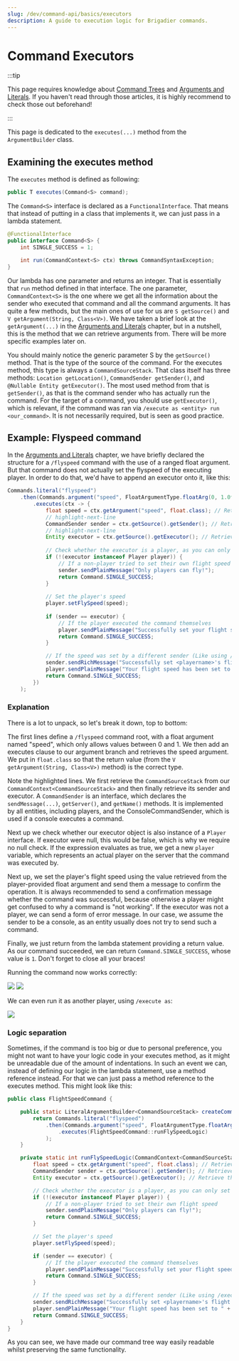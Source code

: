```yaml
---
slug: /dev/command-api/basics/executors
description: A guide to execution logic for Brigadier commands.
---
```



# Command Executors

:::tip

This page requires knowledge about [Command Trees](./command-tree.mdx) and [Arguments and Literals](./arguments-and-literals.mdx). If you haven't read
through those articles, it is highly recommend to check those out beforehand!

:::

This page is dedicated to the `executes(...)` method from the `ArgumentBuilder` class.

## Examining the executes method
The `executes` method is defined as following:

```java title="ArgumentBuilder.class"
public T executes(Command<S> command);
```

The `Command<S>` interface is declared as a `FunctionalInterface`. That means that instead of putting in a class that implements it, we can just pass in a lambda statement.

```java title="Command.java"
@FunctionalInterface
public interface Command<S> {
    int SINGLE_SUCCESS = 1;

    int run(CommandContext<S> ctx) throws CommandSyntaxException;
}
```

Our lambda has one parameter and returns an integer. That is essentially that `run` method defined in that interface. The one parameter, `CommandContext<S>` is the one where
we get all the information about the sender who executed that command and all the command arguments. It has quite a few methods, but the main ones of use for us are
`S getSource()` and `V getArgument(String, Class<V>)`. We have taken a brief look at the `getArgument(...)` in the [Arguments and Literals](./arguments-and-literals) chapter, but
in a nutshell, this is the method that we can retrieve arguments from. There will be more specific examples later on.

You should mainly notice the generic parameter S by the `getSource()` method. That is the type of the source of the command. For the executes method, this type is always a 
`CommandSourceStack`. That class itself has three methods: `Location getLocation()`, `CommandSender getSender()`, and `@Nullable Entity getExecutor()`. 
The most used method from that is `getSender()`, as that is the command sender who has actually run the command. For the target of a command, you should use `getExecutor()`,
which is relevant, if the command was ran via `/execute as <entity> run <our_command>`. It is not necessarily required, but is seen as good practice.

## Example: Flyspeed command
In the [Arguments and Literals](./arguments-and-literals) chapter, we have briefly declared the structure for a `/flyspeed` command with the use of a ranged float argument.
But that command does not actually set the flyspeed of the executing player. In order to do that, we'd have to append an executor onto it, like this:

```java title="FlightSpeedCommand.java"
Commands.literal("flyspeed")
    .then(Commands.argument("speed", FloatArgumentType.floatArg(0, 1.0f))
        .executes(ctx -> {
            float speed = ctx.getArgument("speed", float.class); // Retrieve the speed argument
            // highlight-next-line
            CommandSender sender = ctx.getSource().getSender(); // Retrieve the command sender
            // highlight-next-line
            Entity executor = ctx.getSource().getExecutor(); // Retrieve the command executor, which may or may not be the same as the sender
    
            // Check whether the executor is a player, as you can only set a player's flight speed
            if (!(executor instanceof Player player)) {
                // If a non-player tried to set their own flight speed
                sender.sendPlainMessage("Only players can fly!");
                return Command.SINGLE_SUCCESS;
            }
    
            // Set the player's speed
            player.setFlySpeed(speed);
    
            if (sender == executor) {
                // If the player executed the command themselves
                player.sendPlainMessage("Successfully set your flight speed to " + speed);
                return Command.SINGLE_SUCCESS;
            }

            // If the speed was set by a different sender (Like using /execute)
            sender.sendRichMessage("Successfully set <playername>'s flight speed to " + speed, Placeholder.component("playername", player.name()));
            player.sendPlainMessage("Your flight speed has been set to " + speed);    
            return Command.SINGLE_SUCCESS;
        })
    );
```

### Explanation
There is a lot to unpack, so let's break it down, top to bottom:

The first lines define a `/flyspeed` command root, with a float argument named "speed", which only allows values between 0 and 1.
We then add an executes clause to our argument branch and retrieves the speed argument. We put in `float.class` so that the return value (from the `V getArgument(String, Class<V>)` 
method) is the correct type.

Note the highlighted lines. We first retrieve the `CommandSourceStack` from our `CommandContext<CommandSourceStack>` and then finally retrieve its sender and executor.
A `CommandSender` is an interface, which declares the `sendMessage(...)`, `getServer()`, and `getName()` methods. It is implemented by all entities, including players, 
and the ConsoleCommandSender, which is used if a console executes a command.

Next up we check whether our executor object is also instance of a `Player` interface. If executor were null, this would be false, which is why we require no null check.
If the expression evaluates as true, we get a new `player` variable, which represents an actual player on the server that the command was executed by.

Next up, we set the player's flight speed using the value retrieved from the player-provided float argument and send them a message to confirm the operation.
It is always recommended to send a confirmation message whether the command was successful, because otherwise a player might get confused to why a command is "not working".
If the executor was not a player, we can send a form of error message. In our case, we assume the sender to be a console, as an entity usually does not try to send such
a command.

Finally, we just return from the lambda statement providing a return value. As our command succeeded, we can return `Command.SINGLE_SUCCESS`, whose value is `1`.
Don't forget to close all your braces!

Running the command now works correctly:
<div style={{display: 'inline-block', width: '100%'}}>
    <img src={FlySpeedPlayer} style={{float: 'left', width: '50%'}}/>
    <img src={FlySpeedConsole} style={{float: 'right', width: '50%'}}/>
</div>

We can even run it as another player, using `/execute as`:
<div style={{display: 'inline-block', width: '100%'}}>
    <img src={FlySpeedProxied} style={{float: 'left', width: '100%'}}/>
</div>


### Logic separation
Sometimes, if the command is too big or due to personal preference, you might not want to have your logic code in your executes method, as it might be unreadable
due of the amount of indentations. In such an event we can, instead of defining our logic in the lambda statement, use a method reference instead. For that we
can just pass a method reference to the executes method. This might look like this:

```java title="FlightSpeedCommand.java"
public class FlightSpeedCommand {

    public static LiteralArgumentBuilder<CommandSourceStack> createCommand() {
        return Commands.literal("flyspeed")
            .then(Commands.argument("speed", FloatArgumentType.floatArg(0, 1.0f))
                .executes(FlightSpeedCommand::runFlySpeedLogic)
            );
    }

    private static int runFlySpeedLogic(CommandContext<CommandSourceStack> ctx) {
        float speed = ctx.getArgument("speed", float.class); // Retrieve the speed argument
        CommandSender sender = ctx.getSource().getSender(); // Retrieve the command sender
        Entity executor = ctx.getSource().getExecutor(); // Retrieve the command executor, which may or may not be the same as the sender

        // Check whether the executor is a player, as you can only set a player's flight speed
        if (!(executor instanceof Player player)) {
            // If a non-player tried to set their own flight speed
            sender.sendPlainMessage("Only players can fly!");
            return Command.SINGLE_SUCCESS;
        }

        // Set the player's speed
        player.setFlySpeed(speed);

        if (sender == executor) {
            // If the player executed the command themselves
            player.sendPlainMessage("Successfully set your flight speed to " + speed);
            return Command.SINGLE_SUCCESS;
        }

        // If the speed was set by a different sender (Like using /execute)
        sender.sendRichMessage("Successfully set <playername>'s flight speed to " + speed, Placeholder.component("playername", player.name()));
        player.sendPlainMessage("Your flight speed has been set to " + speed);
        return Command.SINGLE_SUCCESS;
    }
}
```

As you can see, we have made our command tree way easily readable whilst preserving the same functionality.